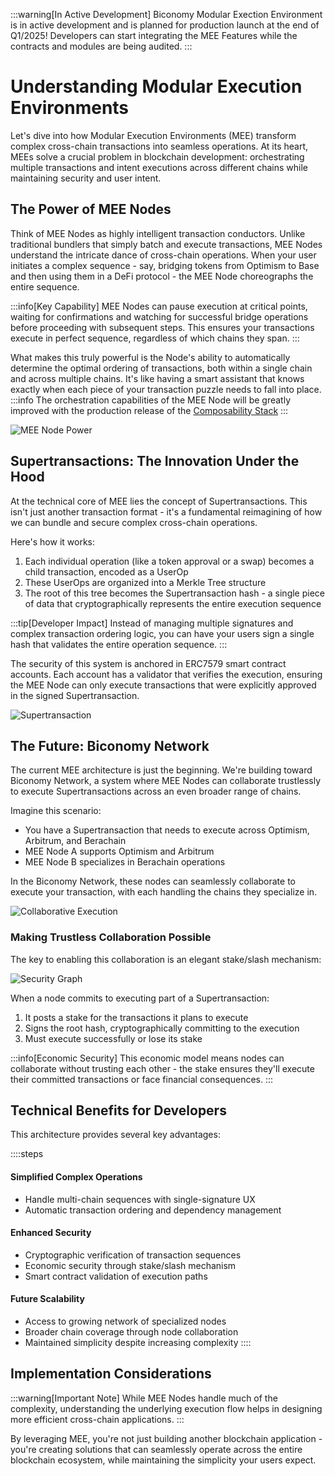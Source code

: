 :::warning[In Active Development]
Biconomy Modular Exection Environment is in active development and is planned for production launch at the 
end of Q1/2025! Developers can start integrating the MEE Features while the contracts and modules are being 
audited.
:::

# Understanding Modular Execution Environments

Let's dive into how Modular Execution Environments (MEE) transform complex cross-chain transactions into seamless 
operations. At its heart, MEEs solve a crucial problem in blockchain development: 
orchestrating multiple transactions and intent executions across different chains while maintaining security and user intent.

## The Power of MEE Nodes

Think of MEE Nodes as highly intelligent transaction conductors. Unlike traditional bundlers that simply batch and execute transactions, MEE Nodes understand the intricate dance of cross-chain operations. When your user initiates a complex sequence - say, bridging tokens from Optimism to Base and then using them in a DeFi protocol - the MEE Node choreographs the entire sequence.

:::info[Key Capability]
MEE Nodes can pause execution at critical points, waiting for confirmations and watching for successful bridge operations before proceeding with subsequent steps. This ensures your transactions execute in perfect sequence, regardless of which chains they span.
:::

What makes this truly powerful is the Node's ability to automatically determine the optimal ordering of transactions, both within a single chain and across multiple chains. It's like having a smart assistant that knows exactly when each piece of your transaction puzzle needs to fall into place.
:::info
The orchestration capabilities of the MEE Node will be greatly improved with the production release of the 
[Composability Stack](/composability)
:::

![MEE Node Power](https://i.imgur.com/CdLkOZw.png)

## Supertransactions: The Innovation Under the Hood

At the technical core of MEE lies the concept of Supertransactions. This isn't just another transaction format - it's a fundamental reimagining of how we can bundle and secure complex cross-chain operations.

Here's how it works:

1. Each individual operation (like a token approval or a swap) becomes a child transaction, encoded as a UserOp
2. These UserOps are organized into a Merkle Tree structure
3. The root of this tree becomes the Supertransaction hash - a single piece of data that cryptographically represents the entire execution sequence

:::tip[Developer Impact]
Instead of managing multiple signatures and complex transaction ordering logic, you can have your users sign a single hash that validates the entire operation sequence.
:::

The security of this system is anchored in ERC7579 smart contract accounts. Each account has a validator that verifies the execution, ensuring the MEE Node can only execute transactions that were explicitly approved in the signed Supertransaction.

![Supertransaction](https://i.imgur.com/ulvvS0h.png)

## The Future: Biconomy Network

The current MEE architecture is just the beginning. We're building toward Biconomy Network, a system where MEE Nodes can collaborate trustlessly to execute Supertransactions across an even broader range of chains.

Imagine this scenario:
- You have a Supertransaction that needs to execute across Optimism, Arbitrum, and Berachain
- MEE Node A supports Optimism and Arbitrum
- MEE Node B specializes in Berachain operations

In the Biconomy Network, these nodes can seamlessly collaborate to execute your transaction, with each handling the chains they specialize in.

![Collaborative Execution](https://i.imgur.com/eSJusML.png)

### Making Trustless Collaboration Possible

The key to enabling this collaboration is an elegant stake/slash mechanism:

![Security Graph](https://i.imgur.com/R2TCego.png)

When a node commits to executing part of a Supertransaction:
1. It posts a stake for the transactions it plans to execute
2. Signs the root hash, cryptographically committing to the execution
3. Must execute successfully or lose its stake

:::info[Economic Security]
This economic model means nodes can collaborate without trusting each other - the stake ensures they'll execute their committed transactions or face financial consequences.
:::

## Technical Benefits for Developers

This architecture provides several key advantages:

::::steps
#### **Simplified Complex Operations**
   - Handle multi-chain sequences with single-signature UX
   - Automatic transaction ordering and dependency management

#### **Enhanced Security**
   - Cryptographic verification of transaction sequences
   - Economic security through stake/slash mechanism
   - Smart contract validation of execution paths

#### **Future Scalability**
   - Access to growing network of specialized nodes
   - Broader chain coverage through node collaboration
   - Maintained simplicity despite increasing complexity
::::
## Implementation Considerations

:::warning[Important Note]
While MEE Nodes handle much of the complexity, understanding the underlying execution flow helps in designing more efficient cross-chain applications.
:::

By leveraging MEE, you're not just building another blockchain application - you're creating solutions that can seamlessly operate across the entire blockchain ecosystem, while maintaining the simplicity your users expect.